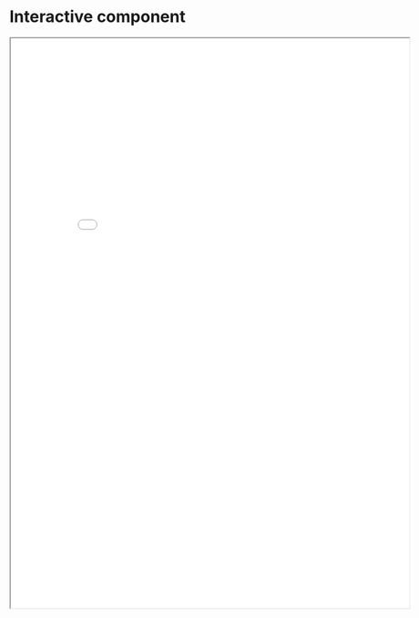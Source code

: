 # Interactive component

<iframe src="Final_version_interactive.html" width="700" height="1000"></iframe>
